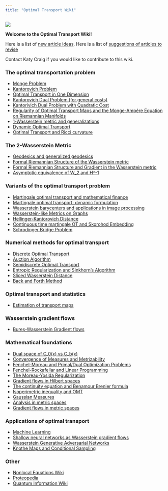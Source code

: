 ```yaml
---
title: "Optimal Transport Wiki"
---
```


![](GraphMongeSmall.png)

**Welcome to the Optimal Transport Wiki!**

Here is a list of [new article ideas](NewArticleIdeas.qmd). Here is a list of [suggestions of articles to revise](ArticlesToRevise.qmd)

Contact Katy Craig if you would like to contribute to this wiki.

### The optimal transportation problem

-   [Monge Problem](Monge.qmd)
-   [Kantorovich Problem](Kantorovich_Problem.qmd)
-   [Optimal Transport in One Dimension](1DimensionOT_Revised.qmd)
-   [Kantorovich Dual Problem (for general costs)](KDualProblem.qmd)
-   [Kantorivich Dual Problem with Quadratic Cost](Kantorovich_Dual_Problem_Quad_Cost.qmd)
-   [Regularity of Optimal Transport Maps and the Monge-Ampére Equation on Riemannian Manifolds](RegularityOTMap.qmd)
-   [1-Wasserstein metric and generalizations](1Wasserstein.qmd)
-   [Dynamic Optimal Transport](Dynamic_OT.qmd)
-   [Optimal Transport and Ricci curvature](RicciCurvature.qmd)

### The 2-Wasserstein Metric

-   [Geodesics and generalized geodesics](GeoGenGeo.qmd)
-   [Formal Riemannian Structure of the Wasserstein metric](RiemannianStructureOriginal.qmd)
-   [Formal Riemannian Structure and Gradient in the Wasserstein metric](Riemannian_Structure_Wasserstein_Space)
-   [Asymptotic equivalence of W_2 and H\^-1](W2Hm1.qmd)

### Variants of the optimal transport problem

-   [Martingale optimal transport and mathematical finance](MOT.qmd)
-   [Martingale optimal transport: dynamic formulation](DynamicMOT.qmd)
-   [Wasserstein barycenters and applications in image processing](Wasserstein_Barycenters.qmd)
-   [Wasserstein-like Metrics on Graphs](WassersteinOnGraphs.qmd)
-   [Hellinger-Kantorovich Distance](HKdistance.qmd)
-   [Continuous time martingale OT and Skorohod Embedding](Continuous-time%20MOT%20and%20Skorohod%20Embedding.qmd)
-   [Schrodinger Bridge Problem](SchrodingerBridge.qmd)

### Numerical methods for optimal transport

-   [Discrete Optimal Transport](DiscreteOT.qmd)
-   [Auction Algorithm](AuctionAlgorithm.qmd)
-   [Semidiscrete Optimal Transport](Semidiscrete.qmd)
-   [Entropic Regularization and Sinkhorn's Algorithm](entropic_regularization_and_sinkhorn.qmd)
-   [Sliced Wasserstein Distance](sliced_wasserstein_metric.qmd)
-   [Back and Forth Method](backandfortharticle.qmd)

### Optimal transport and statistics

-   [Estimation of transport maps](Est_Tr_Maps.qmd)

### Wasserstein gradient flows

-   [Bures-Wasserstein Gradient flows](Bures-Wasserstein%20Gradient%20Flows.qmd)

### Mathematical foundations

-   [Dual space of C_0(x) vs C_b(x)](DualSpaceCtsFns.qmd)
-   [Convergence of Measures and Metrizability](ConvergenceMetrizability.qmd)
-   [Fenchel-Moreau and Primal/Dual Optimization Problems](FenchelMoreau.qmd)
-   [Fenchel-Rockafellar and Linear Programming](FenchelRockafellar.qmd)
-   [The Moreau-Yosida Regularization](MoreauYosida.qmd)
-   [Gradient flows in Hilbert spaces](https://www.otwiki.xyz/wiki/Gradient_flows_in_Hilbert_spaces)
-   [The continuity equation and Benamour Brenier formula](https://www.otwiki.xyz/wiki/The_continuity_equation_and_Benamour_Brenier_formula)
-   [Isoperimetric inequality and OMT](https://www.otwiki.xyz/wiki/Isoperimetric_inequality_and_OMT)
-   [Gaussian Measures](Gaussian_Measures.qmd)
-   [Analysis in metric spaces](Analysis_in_Metric_Spaces.qmd)
-   [Gradient flows in metric spaces](GFMetricSpace.qmd)

### Applications of optimal transport

-   [Machine Learning](https://www.otwiki.xyz/wiki/Machine_Learning)
-   [Shallow neural networks as Wasserstein gradient flows](https://www.otwiki.xyz/wiki/Shallow_neural_networks_as_Wasserstein_gradient_flows)
-   [Wasserstein Generative Adversarial Networks](WGAN.qmd)
-   [Knothe Maps and Conditional Sampling](Knothe_Maps_Conditional_Sampling.qmd)

### Other

-   [Nonlocal Equations Wiki](https://web.ma.utexas.edu/mediawiki/index.php/Starting_page?)
-   [Proteopedia](http://proteopedia.org/wiki/index.php/Main_Page)
-   [Quantum Information Wiki](https://www.quantiki.org)
